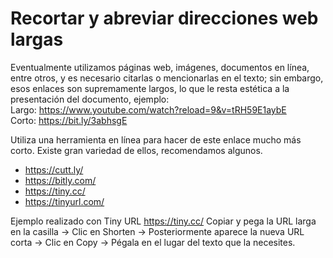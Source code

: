 # Recortar y abreviar direcciones web largas

Eventualmente utilizamos páginas web, imágenes, documentos en línea, entre otros, y es necesario citarlas o mencionarlas en el texto; sin embargo, esos enlaces son supremamente largos, lo que le resta estética a la presentación del documento, ejemplo:\
Largo: <https://www.youtube.com/watch?reload=9&v=tRH59E1aybE>\
Corto: <https://bit.ly/3abhsgE>

Utiliza una herramienta en línea para hacer de este enlace mucho más corto. Existe gran variedad de ellos, recomendamos algunos.

-   <https://cutt.ly/>
-   <https://bitly.com/>
-   <https://tiny.cc/>
-   <https://tinyurl.com/>

Ejemplo realizado con Tiny URL <https://tiny.cc/> 
Copiar y pega la URL larga en la casilla → Clic en Shorten → Posteriormente aparece la nueva URL corta → Clic en Copy → Pégala en el lugar del texto que la necesites.

<!-- Quizá esto se pueda mejorar -->